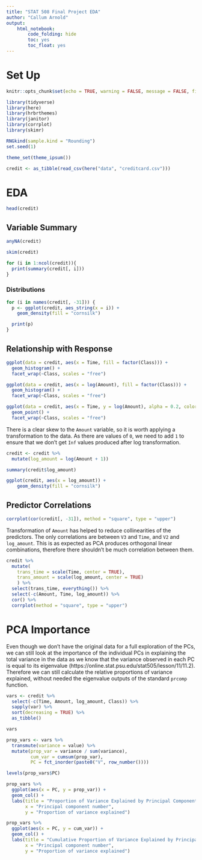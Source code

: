 ```yaml
---
title: "STAT 508 Final Project EDA"
author: "Callum Arnold"
output:
    html_notebook:
        code_folding: hide
        toc: yes
        toc_float: yes
---
```


# Set Up

```r
knitr::opts_chunk$set(echo = TRUE, warning = FALSE, message = FALSE, fig.width = 14)
```

```r
library(tidyverse)
library(here)
library(hrbrthemes)
library(janitor)
library(corrplot)
library(skimr)

RNGkind(sample.kind = "Rounding")
set.seed(1)

theme_set(theme_ipsum())
```

```r
credit <- as_tibble(read_csv(here("data", "creditcard.csv")))
```

# EDA

```r
head(credit)
```

## Variable Summary

```r
anyNA(credit)
```

```r
skim(credit)
```


```r
for (i in 1:ncol(credit)){
  print(summary(credit[, i]))
}
```

### Distributions

```r
for (i in names(credit[, -31])) {
  p <- ggplot(credit, aes_string(x = i)) +
    geom_density(fill = "cornsilk")

  print(p)
}
```

## Relationship with Response

```r
ggplot(data = credit, aes(x = Time, fill = factor(Class))) +
  geom_histogram() +
  facet_wrap(~Class, scales = "free")
```

```r
ggplot(data = credit, aes(x = log(Amount), fill = factor(Class))) +
  geom_histogram() +
  facet_wrap(~Class, scales = "free")
```

```r
ggplot(data = credit, aes(x = Time, y = log(Amount), alpha = 0.2, color = factor(Class))) +
  geom_point() +
  facet_wrap(~Class, scales = "free")
```
There is a clear skew to the `Amount` variable, so it is worth applying a transformation to the data. 
As there are values of `0`, we need to add `1` to ensure that we don't get `Inf` values produced after log transformation.

```r
credit <- credit %>%
  mutate(log_amount = log(Amount + 1))

summary(credit$log_amount)
```

```r
ggplot(credit, aes(x = log_amount)) +
    geom_density(fill = "cornsilk")
```

## Predictor Correlations

```r
corrplot(cor(credit[, -31]), method = "square", type = "upper")
```

Transformation of `Amount` has helped to reduce collinearities of the predictors.
The only correlations are between `V3` and `Time`, and `V2` and `log_amount`.
This is as expected as PCA produces orthogonal linear combinations,
therefore there shouldn't be much correlation between them.

```r
credit %>%
  mutate(
    trans_time = scale(Time, center = TRUE),
    trans_amount = scale(log_amount, center = TRUE)
    ) %>%
  select(trans_time, everything()) %>%
  select(-c(Amount, Time, log_amount)) %>%
  cor() %>%
  corrplot(method = "square", type = "upper")
```

# PCA Importance

Even though we don't have the original data for a full exploration of the PCs,
we can still look at the importance of the individual PCs in explaining the 
total variance in the data as we know that the variance observed in each PC
is equal to its eigenvalue (https://online.stat.psu.edu/stat505/lesson/11/11.2).
Therefore we can still calculate the relative proportions of variance explained,
without needed the eigenvalue outputs of the standard `prcomp` function.

```r
vars <- credit %>%
  select(-c(Time, Amount, log_amount, Class)) %>%
  sapply(var) %>%
  sort(decreasing = TRUE) %>%
  as_tibble()

vars
```

```r
prop_vars <- vars %>%
  transmute(variance = value) %>%
  mutate(prop_var = variance / sum(variance),
         cum_var = cumsum(prop_var),
         PC = fct_inorder(paste0("V", row_number())))

levels(prop_vars$PC)

prop_vars %>%
  ggplot(aes(x = PC, y = prop_var)) +
  geom_col() + 
  labs(title = "Proportion of Variance Explained by Principal Components",
       x = "Principal component number",
       y = "Proportion of variance explained")
```

```r
prop_vars %>%
  ggplot(aes(x = PC, y = cum_var)) +
  geom_col() + 
  labs(title = "Cumulative Proportion of Variance Explained by Principal Components",
       x = "Principal component number",
       y = "Proportion of variance explained")
```




